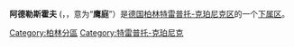 {{noteTA|G1=德国地名|G2=Landkreis|G3=单位}}
{{Infobox German location
|name           = 阿德勒斯霍夫<br>Adlershof
|name_local     = 
|image_photo    = Berlin Adlershof Marktplatz.jpg
|image_caption  = 集市广场（{{lang|de|Marktplatz}}）
|of_city_coa    = Coat_of_arms_of_Berlin.svg
|type           = [[特雷普托-克珀尼克|特雷普托-克珀尼克区]]的[[柏林区份|下属区]]
|City           = 柏林
|Town           = 
|image_coa      = 
|map_           = 
|map_cap        = 
|coordinates    = {{coord|52|26|16|N|13|32|51|E|format=dms|display=inline,title}}
|state          = 柏林州
|district       = 
|borough        = 特雷普托-克珀尼克
|divisions      = [[Adlershof#Subdivision|2个]]
|_office        = 
|Bürgermeistertitel = 
|mayor          = 
|elevation      = 34
|area           = 6.11
|population     = 15112
|population_as_of = 2008-06-30
|density        = 2473
|pop_ref        = 
|postal_code    = (nr. 0907) 12489
|area_code      = 
|licence        = B
|free_2         = 
|free_2_txt     = 
|year           = 1749
|plantext       = 阿德勒斯霍夫在[[柏林|柏林]]与[[特雷普托-克珀尼克|特雷普托-克珀尼克区]]的位置
|image_plan     = Map de-be adlershof.png
|website        = {{URL|www.adlershof.de}}
}}
'''阿德勒斯霍夫''' ({{lang-de|Adlershof}}，{{IPA-de|ˈaːdlɐsˌhoːf|lang|De-Adlershof.ogg}}，意为“'''鹰庭'''”）是[[德国|德国]][[柏林|柏林]][[特雷普托-克珀尼克|特雷普托-克珀尼克区]]的一个[[柏林区份|下属区]]。

{{柏林區份}}
[[Category:柏林分區|Category:柏林分區]]
[[Category:特雷普托-克珀尼克|Category:特雷普托-克珀尼克]]